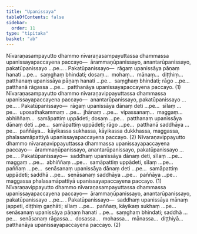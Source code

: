 ```yaml
---
title: "Upanissaya"
tableOfContents: false
sidebar:
  order: 11
type: "tipitaka"
basket: "ab"
---
```



<DynamicBreadcrumb />

<Division number="73">

<Paragraph number="2044">
Nīvaraṇasampayutto dhammo nīvaraṇasampayuttassa dhammassa upanissayapaccayena paccayo—  ārammaṇūpanissayo, anantarūpanissayo, pakatūpanissayo …pe… . <Emphasis>Pakatūpanissayo</Emphasis>—  rāgaṃ upanissāya pāṇaṃ hanati …pe…  saṃghaṃ bhindati; dosaṃ…  mohaṃ…  mānaṃ…  diṭṭhiṃ…  patthanaṃ upanissāya pāṇaṃ hanati …pe…  saṃghaṃ bhindati; rāgo …pe…  patthanā rāgassa …pe…  patthanāya upanissayapaccayena paccayo. (1)
</Paragraph>

<Paragraph number="2045">
Nīvaraṇasampayutto dhammo nīvaraṇavippayuttassa dhammassa upanissayapaccayena paccayo—  anantarūpanissayo, pakatūpanissayo …pe… . <Emphasis>Pakatūpanissayo</Emphasis>—  rāgaṃ upanissāya dānaṃ deti …pe…  sīlaṃ …pe…  uposathakammaṃ …pe…  jhānaṃ …pe…  vipassanaṃ…  maggaṃ…  abhiññaṃ…  samāpattiṃ uppādeti; dosaṃ …pe…  patthanaṃ upanissāya dānaṃ deti …pe…  samāpattiṃ uppādeti; rāgo …pe…  patthanā saddhāya …pe…  paññāya…  kāyikassa sukhassa, kāyikassa dukkhassa, maggassa, phalasamāpattiyā upanissayapaccayena paccayo. (2)
</Paragraph>

</Division>
<Division number="74">

<Paragraph number="2046">
Nīvaraṇavippayutto dhammo nīvaraṇavippayuttassa dhammassa upanissayapaccayena paccayo—  ārammaṇūpanissayo, anantarūpanissayo, pakatūpanissayo …pe… . <Emphasis>Pakatūpanissayo</Emphasis>—  saddhaṃ upanissāya dānaṃ deti, sīlaṃ …pe…  maggaṃ …pe…  abhiññaṃ …pe…  samāpattiṃ uppādeti, sīlaṃ …pe…  paññaṃ …pe…  senāsanaṃ upanissāya dānaṃ deti …pe…  samāpattiṃ uppādeti; saddhā …pe…  senāsanaṃ saddhāya …pe…  paññāya …pe…  maggassa phalasamāpattiyā upanissayapaccayena paccayo. (1)
</Paragraph>

<Paragraph number="2047">
Nīvaraṇavippayutto dhammo nīvaraṇasampayuttassa dhammassa upanissayapaccayena paccayo—  ārammaṇūpanissayo, anantarūpanissayo, pakatūpanissayo …pe… . <Emphasis>Pakatūpanissayo</Emphasis>—  saddhaṃ upanissāya mānaṃ jappeti, diṭṭhiṃ gaṇhāti; sīlaṃ …pe…  paññaṃ, kāyikaṃ sukhaṃ …pe…  senāsanaṃ upanissāya pāṇaṃ hanati …pe…  saṃghaṃ bhindati; saddhā …pe…  senāsanaṃ rāgassa…  dosassa…  mohassa…  mānassa…  diṭṭhiyā…  patthanāya upanissayapaccayena paccayo. (2)
</Paragraph>
</Division>